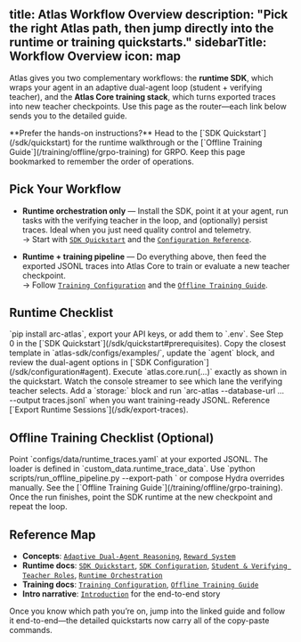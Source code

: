 title: Atlas Workflow Overview
description: "Pick the right Atlas path, then jump directly into the runtime or training quickstarts."
sidebarTitle: Workflow Overview
icon: map
---

Atlas gives you two complementary workflows: the **runtime SDK**, which wraps your agent in an adaptive dual-agent loop (student + verifying teacher), and the **Atlas Core training stack**, which turns exported traces into new teacher checkpoints. Use this page as the router—each link below sends you to the detailed guide.

<Info>
**Prefer the hands-on instructions?** Head to the [`SDK Quickstart`](/sdk/quickstart) for the runtime walkthrough or the [`Offline Training Guide`](/training/offline/grpo-training) for GRPO. Keep this page bookmarked to remember the order of operations.
</Info>

## Pick Your Workflow

- **Runtime orchestration only** — Install the SDK, point it at your agent, run tasks with the verifying teacher in the loop, and (optionally) persist traces. Ideal when you just need quality control and telemetry.  
  → Start with [`SDK Quickstart`](/sdk/quickstart) and the [`Configuration Reference`](/sdk/configuration).

- **Runtime + training pipeline** — Do everything above, then feed the exported JSONL traces into Atlas Core to train or evaluate a new teacher checkpoint.  
  → Follow [`Training Configuration`](/training/configuration) and the [`Offline Training Guide`](/training/offline/grpo-training).

## Runtime Checklist

<Steps>
  <Step title="Install & set credentials">
    `pip install arc-atlas`, export your API keys, or add them to `.env`. See Step 0 in the [`SDK Quickstart`](/sdk/quickstart#prerequisites).
  </Step>
  <Step title="Bring your own agent">
    Copy the closest template in `atlas-sdk/configs/examples/`, update the `agent` block, and review the dual-agent options in [`SDK Configuration`](/sdk/configuration#agent).
  </Step>
  <Step title="Run your first task">
    Execute `atlas.core.run(...)` exactly as shown in the quickstart. Watch the console streamer to see which lane the verifying teacher selects.
  </Step>
  <Step title="Persist & export (optional)">
    Add a `storage:` block and run `arc-atlas --database-url ... --output traces.jsonl` when you want training-ready JSONL. Reference [`Export Runtime Sessions`](/sdk/export-traces).
  </Step>
</Steps>

## Offline Training Checklist (Optional)

<Steps>
  <Step title="Load runtime traces">
    Point `configs/data/runtime_traces.yaml` at your exported JSONL. The loader is defined in `custom_data.runtime_trace_data`.
  </Step>
  <Step title="Launch GRPO or scoring">
    Use `python scripts/run_offline_pipeline.py --export-path <traces.jsonl>` or compose Hydra overrides manually. See the [`Offline Training Guide`](/training/offline/grpo-training).
  </Step>
  <Step title="Redeploy the verifying teacher">
    Once the run finishes, point the SDK runtime at the new checkpoint and repeat the loop.
  </Step>
</Steps>

## Reference Map

- **Concepts**: [`Adaptive Dual-Agent Reasoning`](/concepts/adaptive-dual-agent-reasoning), [`Reward System`](/concepts/reward-design)
- **Runtime docs**: [`SDK Quickstart`](/sdk/quickstart), [`SDK Configuration`](/sdk/configuration), [`Student & Verifying Teacher Roles`](/sdk/student-verifying-teacher-roles), [`Runtime Orchestration`](/sdk/orchestration)
- **Training docs**: [`Training Configuration`](/training/configuration), [`Offline Training Guide`](/training/offline/grpo-training)
- **Intro narrative**: [`Introduction`](/introduction) for the end-to-end story

Once you know which path you’re on, jump into the linked guide and follow it end-to-end—the detailed quickstarts now carry all of the copy-paste commands.
